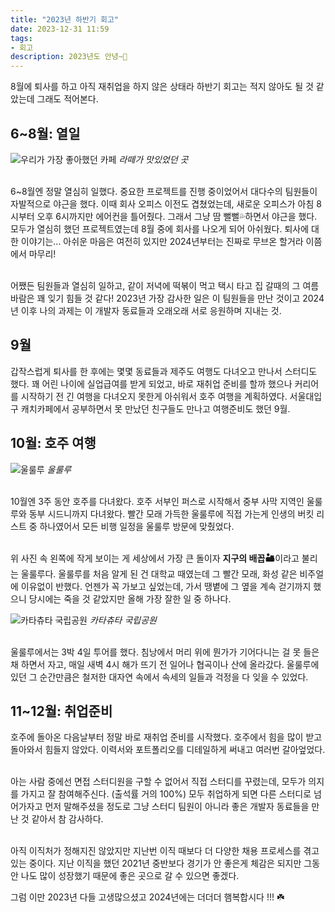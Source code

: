 ```yaml
---
title: "2023년 하반기 회고"
date: 2023-12-31 11:59
tags:
- 회고
description: 2023년도 안녕~👋
---
```


8월에 퇴사를 하고 아직 재취업을 하지 않은 상태라 하반기 회고는 적지 않아도 될 것 같았는데 그래도 적어본다.

## 6~8월: 열일

![우리가 가장 좋아했던 카페](/images/blog/23/coffeeWith.webp)
_라떼가 맛있었던 곳_

\
6~8월엔 정말 열심히 일했다. 중요한 프로젝트를 진행 중이었어서 대다수의 팀원들이 자발적으로 야근을 했다.
이때 회사 오피스 이전도 겹쳤었는데, 새로운 오피스가 아침 8시부터 오후 6시까지만 에어컨을 틀어줬다.
그래서 그냥 땀 뻘뻘💦하면서 야근을 했다. 모두가 열심히 했던 프로젝트였는데 8월 중에 회사를 나오게 되어 아쉬웠다.
퇴사에 대한 이야기는... 아쉬운 마음은 여전히 있지만 2024년부터는 진짜로 무브온 할거라
이쯤에서 마무리!

\
어쨌든 팀원들과 열심히 일하고, 같이 저녁에 떡볶이 먹고 택시 타고 집 갈때의 그 여름 바람은
꽤 잊기 힘들 것 같다! 2023년 가장 감사한 일은 이 팀원들을 만난 것이고 2024년 이후 나의 과제는
이 개발자 동료들과 오래오래 서로 응원하며 지내는 것.

## 9월

갑작스럽게 퇴사를 한 후에는 몇몇 동료들과 제주도 여행도 다녀오고 만나서 스터디도 했다.
꽤 어린 나이에 실업급여를 받게 되었고, 바로 재취업 준비를 할까 했으나 커리어를 시작하기 전 긴 여행을 다녀오지 못한게
아쉬워서 호주 여행을 계획하였다.
서울대입구 캐치카페에서 공부하면서 못 만났던 친구들도 만나고 여행준비도 했던 9월.

## 10월: 호주 여행

![울룰루](/images/blog/23/ausNight.webp)
_울룰루_

\
10월엔 3주 동안 호주를 다녀왔다. 호주 서부인 퍼스로 시작해서 중부 사막 지역인 울룰루와 동부 시드니까지 다녀왔다.
빨간 모래 가득한 울룰루에 직접 가는게 인생의 버킷 리스트 중 하나였어서 모든 비행 일정을 울룰루 방문에 맞췄었다.

\
위 사진 속 왼쪽에 작게 보이는 게 세상에서 가장 큰 돌이자 **지구의 배꼽🏜️**이라고 불리는 울룰루다.
울룰루를 처음 알게 된 건 대학교 때였는데 그 빨간 모래, 화성 같은 비주얼에 이유없이 반했다.
언젠가 꼭 가보고 싶었는데, 가서 땡볕에 그 옆을 계속 걷기까지 했으니
당시에는 죽을 것 같았지만 올해 가장 잘한 일 중 하나다.

![카타츄타 국립공원](/images/blog/23/kataTjuta.webp)
_카타츄타 국립공원_

\
울룰루에서는 3박 4일 투어를 했다.
침낭에서 머리 위에 뭔가가 기어다니는 걸 못 들은채 하면서 자고, 매일 새벽 4시 해가 뜨기 전 일어나 협곡이나 산에 올라갔다.
울룰루에 있던 그 순간만큼은 철저한 대자연 속에서 속세의 일들과 걱정을 다 잊을 수 있었다.

## 11~12월: 취업준비

호주에 돌아온 다음날부터 정말 바로 재취업 준비를 시작했다.
호주에서 힘을 많이 받고 돌아와서 힘들지 않았다.
이력서와 포트폴리오를 디테일하게 써내고 여러번 갈아엎었다.

\
아는 사람 중에선 면접 스터디원을 구할 수 없어서 직접 스터디를 꾸렸는데,
모두가 의지를 가지고 잘 참여해주신다. (출석률 거의 100%)
모두 취업하게 되면 다른 스터디로 넘어가자고 먼저 말해주셨을 정도로 그냥 스터디 팀원이 아니라
좋은 개발자 동료들을 만난 것 같아서 참 감사하다.

\
아직 이직처가 정해지진 않았지만
지난번 이직 때보다 더 다양한 채용 프로세스를 겪고 있는 중이다.
지난 이직을 했던 2021년 중반보다 경기가 안 좋은게 체감은 되지만 그동안 나도 많이 성장했기 때문에
좋은 곳으로 갈 수 있으면 좋겠다.

그럼 이만 2023년 다들 고생많으셨고 2024년에는 더더더 햄복합시다 !!!
☘️